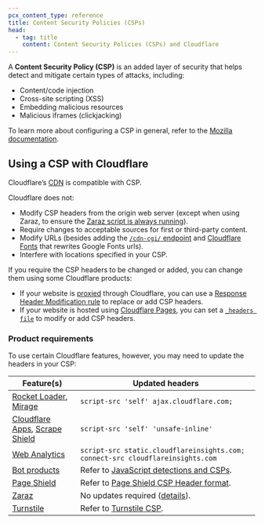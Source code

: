 ```yaml
---
pcx_content_type: reference
title: Content Security Policies (CSPs)
head:
  - tag: title
    content: Content Security Policies (CSPs) and Cloudflare
---
```


A **Content Security Policy (CSP)** is an added layer of security that helps detect and mitigate certain types of attacks, including:

- Content/code injection
- Cross-site scripting (XSS)
- Embedding malicious resources
- Malicious iframes (clickjacking)

To learn more about configuring a CSP in general, refer to the [Mozilla documentation](https://developer.mozilla.org/docs/web/http/csp).

## Using a CSP with Cloudflare

Cloudflare’s [CDN](/cache/) is compatible with CSP.

Cloudflare does not:

- Modify CSP headers from the origin web server (except when using Zaraz, to ensure the [Zaraz script is always running](https://blog.cloudflare.com/cloudflare-zaraz-supports-csp/)).
- Require changes to acceptable sources for first or third-party content.
- Modify URLs (besides adding the [`/cdn-cgi/` endpoint](/fundamentals/reference/cdn-cgi-endpoint/) and [Cloudflare Fonts](/speed/optimization/content/fonts/) that rewrites Google Fonts urls).
- Interfere with locations specified in your CSP.

If you require the CSP headers to be changed or added, you can change them using some Cloudflare products:

- If your website is [proxied](/dns/manage-dns-records/reference/proxied-dns-records/) through Cloudflare, you can use a [Response Header Modification rule](/rules/transform/response-header-modification/) to replace or add CSP headers.
- If your website is hosted using [Cloudflare Pages](/pages/), you can set a [`_headers file`](/pages/configuration/headers/) to modify or add CSP headers.

### Product requirements

To use certain Cloudflare features, however, you may need to update the headers in your CSP:

| Feature(s)                                                                                                                    | Updated headers                                                                                                              |
| ----------------------------------------------------------------------------------------------------------------------------- | ---------------------------------------------------------------------------------------------------------------------------- |
| [Rocket Loader](/speed/optimization/content/rocket-loader/), [Mirage](/speed/optimization/images/mirage/)                     | `script-src 'self' ajax.cloudflare.com;`                                                                                     |
| [Cloudflare Apps](https://cloudflareapps.com/apps/developer/docs/getting-started), [Scrape Shield](/waf/tools/scrape-shield/) | `script-src 'self' 'unsafe-inline'`                                                                                          |
| [Web Analytics](/web-analytics/)                                                                                              | `script-src static.cloudflareinsights.com; connect-src cloudflareinsights.com`                                               |
| [Bot products](/bots/)                                                                                                        | Refer to [JavaScript detections and CSPs](/bots/reference/javascript-detections/#if-you-have-a-content-security-policy-csp). |
| [Page Shield](/page-shield/)                                                                                                  | Refer to [Page Shield CSP Header format](/page-shield/reference/csp-header/).                                                |
| [Zaraz](/zaraz/)                                                                                                              | No updates required ([details](https://blog.cloudflare.com/cloudflare-zaraz-supports-csp/)).                                 |
| [Turnstile](/turnstile/)                                                                                                      | Refer to [Turnstile CSP](/turnstile/reference/content-security-policy/).                                                     |
